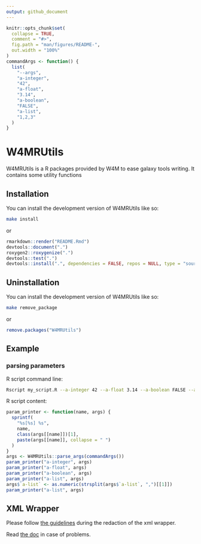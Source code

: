 ```yaml
---
output: github_document
---
```



```r
knitr::opts_chunk$set(
  collapse = TRUE,
  comment = "#>",
  fig.path = "man/figures/README-",
  out.width = "100%"
)
commandArgs <- function() {
  list(
    "--args",
    "a-integer",
    "42",
    "a-float",
    "3.14",
    "a-boolean",
    "FALSE",
    "a-list",
    "1,2,3"
  )
}
```

# W4MRUtils

<!-- badges: start -->
<!-- badges: end -->

W4MRUtils is a R packages provided by W4M to ease galaxy tools writing.
It contains some utility functions 

## Installation

You can install the development version of W4MRUtils like so:

```bash
make install
```
or
```r
rmarkdown::render("README.Rmd")
devtools::document(".")
roxygen2::roxygenize(".")
devtools::test(".")
devtools::install(".", dependencies = FALSE, repos = NULL, type = "source")
```

## Uninstallation

You can install the development version of W4MRUtils like so:

```bash
make remove_package
```
or
```r
remove.packages("W4MRUtils")
```


## Example

### parsing parameters

R script command line:
```sh
Rscript my_script.R --a-integer 42 --a-float 3.14 --a-boolean FALSE --a-list 1,2,3
```
R script content:

```r
param_printer <- function(name, args) {
  sprintf(
    "%s[%s] %s",
    name,
    class(args[[name]])[1],
    paste(args[[name]], collapse = " ")
  )
}
args <- W4MRUtils::parse_args(commandArgs())
param_printer("a-integer", args)
param_printer("a-float", args)
param_printer("a-boolean", args)
param_printer("a-list", args)
args$`a-list` <- as.numeric(strsplit(args$`a-list`, ",")[[1]])
param_printer("a-list", args)
```


## XML Wrapper

Please follow [the guidelines](https://galaxy-iuc-standards.readthedocs.io/en/latest/best_practices/tool_xml.html)
during the redaction of the xml wrapper.

Read [the doc](https://docs.galaxyproject.org/en/latest/dev/schema.html)
in case of problems.